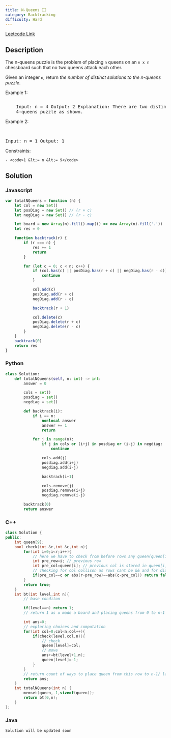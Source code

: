 ```yaml
---
title: N-Queens II
category: Backtracking
difficulty: Hard
---
```


<Callout>

[Leetcode Link](https://leetcode.com/problems/n-queens-ii)

</Callout>

## Description

The n-queens puzzle is the problem of placing <code>n</code> queens on an <code>n x n</code> chessboard such that no two queens attack each other.

Given an integer <code>n</code>, return _the number of distinct solutions to the n-queens puzzle_.

Example 1:

<Image
	alt=""
	src="https://assets.leetcode.com/uploads/2020/11/13/queens.jpg"
	width={600}
	height={268}
/>
<br />
<pre className="overflow-x-auto">
	Input: n = 4 Output: 2 Explanation: There are two distinct solutions to the
	4-queens puzzle as shown.
</pre>

Example 2:

<br />
<pre className="overflow-x-auto">Input: n = 1 Output: 1</pre>

Constraints:

    - <code>1 &lt;= n &lt;= 9</code>

## Solution

### Javascript

```javascript
var totalNQueens = function (n) {
	let col = new Set()
	let posDiag = new Set() // (r + c)
	let negDiag = new Set() // (r - c)

	let board = new Array(n).fill().map(() => new Array(n).fill('.'))
	let res = 0

	function backtrack(r) {
		if (r === n) {
			res += 1
			return
		}

		for (let c = 0; c < n; c++) {
			if (col.has(c) || posDiag.has(r + c) || negDiag.has(r - c)) {
				continue
			}

			col.add(c)
			posDiag.add(r + c)
			negDiag.add(r - c)

			backtrack(r + 1)

			col.delete(c)
			posDiag.delete(r + c)
			negDiag.delete(r - c)
		}
	}
	backtrack(0)
	return res
}
```

### Python

```python
class Solution:
    def totalNQueens(self, n: int) -> int:
        answer = 0

        cols = set()
        posdiag = set()
        negdiag = set()

        def backtrack(i):
            if i == n:
                nonlocal answer
                answer += 1
                return

            for j in range(n):
                if j in cols or (i+j) in posdiag or (i-j) in negdiag:
                    continue

                cols.add(j)
                posdiag.add(i+j)
                negdiag.add(i-j)

                backtrack(i+1)

                cols.remove(j)
                posdiag.remove(i+j)
                negdiag.remove(i-j)

        backtrack(0)
        return answer
```

### C++

```cpp
class Solution {
public:
    int queen[9];
    bool check(int &r,int &c,int n){
        for(int i=0;i<r;i++){
            // here we have to check from before rows any queen(queen[i]) is placed to attk the cur level queen;
            int pre_row=i; // previous row
            int pre_col=queen[i]; // previous col is stored in queen[i]
            // checking for col collison as rows cant be && and for diagonal attk
            if(pre_col==c or abs(r-pre_row)==abs(c-pre_col)) return false;
        }
        return true;
    }
    int bt(int level,int n){
        // base conditon

        if(level==n) return 1;
        // return 1 as u made a board and placing queens from 0 to n-1 so u came out of board

        int ans=0;
        // exploring choices and computation
        for(int col=0;col<n;col++){
            if(check(level,col,n)){
                // check
                queen[level]=col;
                // move
                ans+=bt(level+1,n);
                queen[level]=-1;
            }
        }
        // return count of ways to place queen from this row to n-1/ last row
        return ans;
    }
    int totalNQueens(int n) {
        memset(queen,-1,sizeof(queen));
        return bt(0,n);
    }
};

```

### Java

```java
Solution will be updated soon
```
